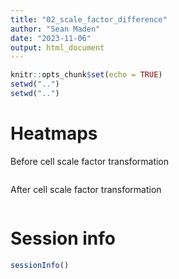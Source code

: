 ```yaml
---
title: "02_scale_factor_difference"
author: "Sean Maden"
date: "2023-11-06"
output: html_document
---
```


```r
knitr::opts_chunk$set(echo = TRUE)
setwd("..")
setwd("..")
```

# Heatmaps

Before cell scale factor transformation

```r
```

After cell scale factor transformation

```r
```

# Session info

```r
sessionInfo()
```
